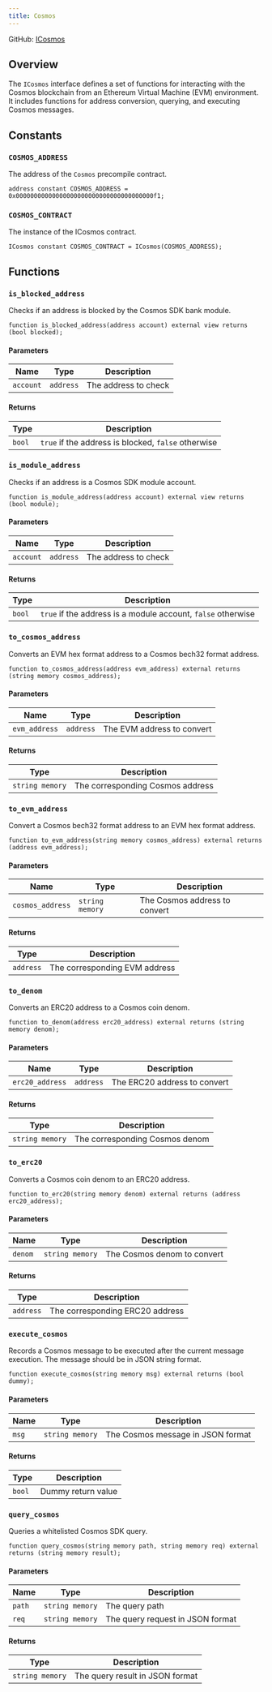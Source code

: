 ```yaml
---
title: Cosmos
---
```


GitHub: [ICosmos](https://github.com/initia-labs/initia-evm-contracts/blob/main/src/interfaces/ICosmos.sol)

## Overview

The `ICosmos` interface defines a set of functions for interacting with the Cosmos blockchain from an Ethereum Virtual Machine (EVM) environment. It includes functions for address conversion, querying, and executing Cosmos messages.

## Constants

### `COSMOS_ADDRESS`

The address of the `Cosmos` precompile contract.

```solidity
address constant COSMOS_ADDRESS = 0x00000000000000000000000000000000000000f1;
```

### `COSMOS_CONTRACT`

The instance of the ICosmos contract.

```solidity
ICosmos constant COSMOS_CONTRACT = ICosmos(COSMOS_ADDRESS);
```

## Functions

### `is_blocked_address`

Checks if an address is blocked by the Cosmos SDK bank module.

```solidity
function is_blocked_address(address account) external view returns (bool blocked);
```

#### Parameters

| Name      | Type             | Description                    |
| --------- | ---------------- | ------------------------------ |
| `account` | `address`        | The address to check           |

#### Returns

| Type       | Description                          |
| ---------- | ------------------------------------ |
| `bool`     | `true` if the address is blocked, `false` otherwise |

### `is_module_address`

Checks if an address is a Cosmos SDK module account.

```solidity
function is_module_address(address account) external view returns (bool module);
```

#### Parameters

| Name      | Type             | Description                    |
| --------- | ---------------- | ------------------------------ |
| `account` | `address`        | The address to check           |

#### Returns

| Type       | Description                          |
| ---------- | ------------------------------------ |
| `bool`     | `true` if the address is a module account, `false` otherwise |

### `to_cosmos_address`

Converts an EVM hex format address to a Cosmos bech32 format address.

```solidity
function to_cosmos_address(address evm_address) external returns (string memory cosmos_address);
```

#### Parameters

| Name         | Type             | Description                    |
| ------------ | ---------------- | ------------------------------ |
| `evm_address`| `address`        | The EVM address to convert     |

#### Returns

| Type              | Description                          |
| ----------------- | ------------------------------------ |
| `string memory`   | The corresponding Cosmos address     |

### `to_evm_address`

Convert a Cosmos bech32 format address to an EVM hex format address.

```solidity
function to_evm_address(string memory cosmos_address) external returns (address evm_address);
```

#### Parameters

| Name             | Type             | Description                    |
| ---------------- | ---------------- | ------------------------------ |
| `cosmos_address` | `string memory`  | The Cosmos address to convert  |

#### Returns

| Type       | Description                          |
| ---------- | ------------------------------------ |
| `address`  | The corresponding EVM address        |

### `to_denom`

Converts an ERC20 address to a Cosmos coin denom.

```solidity
function to_denom(address erc20_address) external returns (string memory denom);
```

#### Parameters

| Name             | Type             | Description                    |
| ---------------- | ---------------- | ------------------------------ |
| `erc20_address`  | `address`        | The ERC20 address to convert   |

#### Returns

| Type              | Description                          |
| ----------------- | ------------------------------------ |
| `string memory`   | The corresponding Cosmos denom       |

### `to_erc20`

Converts a Cosmos coin denom to an ERC20 address.

```solidity
function to_erc20(string memory denom) external returns (address erc20_address);
```

#### Parameters

| Name        | Type             | Description                    |
| ----------- | ---------------- | ------------------------------ |
| `denom`     | `string memory`  | The Cosmos denom to convert    |

#### Returns

| Type       | Description                          |
| ---------- | ------------------------------------ |
| `address`  | The corresponding ERC20 address      |

### `execute_cosmos`

Records a Cosmos message to be executed after the current message execution. The message should be in JSON string format.

```solidity
function execute_cosmos(string memory msg) external returns (bool dummy);
```

#### Parameters

| Name  | Type             | Description                    |
| ----- | ---------------- | ------------------------------ |
| `msg` | `string memory`  | The Cosmos message in JSON format |

#### Returns

| Type   | Description                          |
| ------ | ------------------------------------ |
| `bool` | Dummy return value                   |

### `query_cosmos`

Queries a whitelisted Cosmos SDK query.

```solidity
function query_cosmos(string memory path, string memory req) external returns (string memory result);
```

#### Parameters

| Name  | Type             | Description                    |
| ----- | ---------------- | ------------------------------ |
| `path`| `string memory`  | The query path                 |
| `req` | `string memory`  | The query request in JSON format |

#### Returns

| Type              | Description                          |
| ----------------- | ------------------------------------ |
| `string memory`   | The query result in JSON format      |